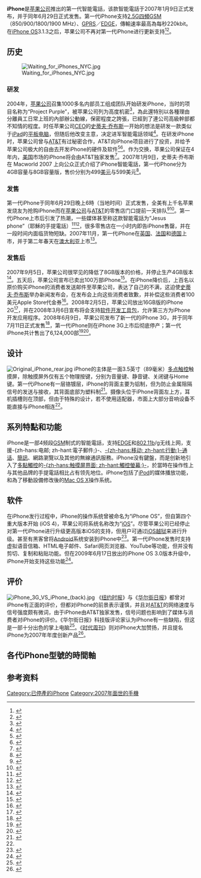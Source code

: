{{noteTA
|G1=IT
|1=zh-hans:史蒂夫·乔布斯;zh-hk:史提夫·喬布斯;zh-tw:史提夫·賈伯斯;
|2=zh-hans:通过; zh-hant:透過
}}

{{lowercase title}}
{{Infobox Mobile
|name = iPhone
|logo = IPhonelogo.svg
|logosize = 180px
|image = IPhone 1st Gen.svg
|imagesize = 180px
|developer = [[蘋果公司|蘋果公司]]（[[ARM架構|ARM]] 1176 CPU）
|manufacturer = [[蘋果公司|蘋果公司]]
|predecessor     = 
|successor       = [[iPhone_3G|iPhone 3G]]
|carrier = {{flagicon|USA}} [[AT&T_Mobility|AT&T Mobility]]<br /> 
{{flagicon|United Kingdom}} {{flagicon|Ireland}} [[O2|O2]] <br /> {{flagicon|Germany}} [[T-Mobile|T-Mobile]]<br /> {{flagicon|France}} [[Orange|Orange]]<br /> {{flagicon|Australia}} {{flagicon|Czech Republic}} {{flagicon|Egypt}} {{flagicon|Greece}} {{flagicon|Italy}} {{flagicon|India}} {{flagicon|Portugal}}  {{flagicon|New Zealand}} {{flagicon|South Africa}} [[Vodafone|Vodafone]]<br />
{{flagicon|Australia}} [[Optus|Optus]]
|available={{flagicon|USA}} 2007年6月29日<br />{{flagicon|United Kingdom}}{{flagicon|Germany}} 2007年11月9日<br />{{flagicon|France}} 2007年11月29日
|screen = 3.5吋，320x480 px at 160 ppi
|camera = 200[[像素#.E5.85.86.E5.83.8F.E7.B4.A0|萬畫素]]
|storage = 4 [[Gigabyte|GB]]、8 GB、16 GB，內建[[快閃記憶體|快閃記憶體]]
|networks = [[2.5G|2.5G]][[四頻|四頻]][[全球移动通信系统|GSM]]（850/900/1800/1900 MHz），[[通用分组无线服务|GPRS]]／[[EDGE|EDGE]]，傳輸速率最高為每秒 220 kbit
|connectivity = 透過30針的 [[iPod|iPod]] dock connector與電腦連結、[[Wi-Fi|Wi-Fi]]（802.11b/g）、[[Bluetooth#Bluetooth_2.0|Bluetooth 2.0]]
|size = 115×61×11.6 mm<br />（4.5×2.4×0.46 吋）
|form = 平板式
|weight = 135 克
|os = [[IOS版本历史#iPhone_OS_1.x|iOS 1.0]]可更新到[[IOS版本历史#iPhone_OS_3.x|iOS 3.1.3]]
|music = [[iPod|iPod]]、[[iTunes|iTunes]]與[[H.264|H.264]]
|status       = 已停售
}}
{{Iphone系列}}
'''iPhone'''是[[苹果公司|苹果公司]]推出的第一代智能電話，该款智能電話于2007年1月9日正式发布，并于同年6月29日正式发售。第一代iPhone支持[[2.5G|2.5G]][[四頻|四頻]][[全球移动通信系统|GSM]]（850/900/1800/1900 MHz）、[[通用分组无线服务|GPRS]]／[[EDGE|EDGE]]，傳輸速率最高為每秒220kbit。在[[iPhone_OS|iPhone OS]]3.1.3之后，苹果公司不再对第一代iPhone进行更新支持<ref>{{cite web
 |url          = http://www.macworld.com/article/54764/2007/01/liveupdate.html
 |title        = Macworld Expo Keynote Live Update
 |first        = Peter
 |last         = Cohen
 |date         = March 13, 2007
 |work         = Macworld
 |accessdate   = July 21, 2010
 |archive-url  = https://web.archive.org/web/20100724170414/http://www.macworld.com/article/54764/2007/01/liveupdate.html
 |archive-date = 2010-07-24
 |dead-url     = no
}}</ref><ref>{{cite web
 |url          = http://www.zdnet.com/blog/btl/jobs-today-apple-is-going-to-reinvent-the-phone/4249
 |title        = Jobs: Today Apple is going to reinvent the phone
 |first        = Dan
 |last         = Farber
 |date         = January 9, 2007
 |work         = ZDNet "Between the Lines" blog
 |accessdate   = June 20, 2010
 |archive-url  = https://www.webcitation.org/6AhBjocKm?url=http://www.zdnet.com/blog/btl/jobs-today-apple-is-going-to-reinvent-the-phone/4249
 |archive-date = 2012-09-15
 |dead-url     = no
}}</ref>。

== 历史 ==
[[File:Waiting_for_iPhones_NYC.jpg|thumb]]

=== 研发 ===
2004年，[[苹果公司|苹果公司]]召集1000多名内部员工组成团队开始研发iPhone，当时的项目名称为“Project Purple”，被苹果公司列为高度机密<ref name=RWW12>{{Cite web |url=http://www.readwriteweb.com/mobile/2012/08/4-real-secrets-weve-learned-so-far-about-apple.php |title=4 Real Secrets We've Learned So Far About Apple<!-- Bot generated title --> |accessdate=2012-09-09 |archive-date=2012-08-08 |archive-url=https://web.archive.org/web/20120808131222/http://www.readwriteweb.com/mobile/2012/08/4-real-secrets-weve-learned-so-far-about-apple.php |dead-url=yes }}</ref>，為此還特別以各種理由分離員工日常上班的內部辦公動線，保密程度之誇張，已經到了連公司高級幹部都不知情的程度。时任苹果公司[[CEO|CEO]]的[[史蒂夫·乔布斯|史蒂夫·乔布斯]]一开始的想法是研发一款类似于[[iPad|iPad]]的[[平板电脑|平板电脑]]，但随后他改变主意，决定进军智能電話领域<ref>{{cite news|last=Murtazin|first=Eldar|url=http://mobile-review.com/articles/2010/iphone-history3-en.shtml|title=Apple's Phone: From 1980s' Sketches to iPhone. Part 3|publisher=Mobile-review|date=June 20, 2010|accessdate=March 27, 2011|archive-url=https://web.archive.org/web/20110511134715/http://mobile-review.com/articles/2010/iphone-history3-en.shtml|archive-date=2011-05-11|dead-url=yes}}</ref>。在研发iPhone时，苹果公司曾与[[AT&T|AT&T]]有过秘密合作，AT&T向iPhone项目进行了投资，并给予苹果公司极大的自由去开发iPhone的硬件及软件<ref name="CNN secrets">{{cite news|url=http://money.cnn.com/2007/01/10/commentary/lewis_fortune_iphone.fortune/index.htm|title=How Apple kept its iPhone secrets|last=Lewis|first=Peter|date=January 12, 2007|publisher=[[CNN|CNN Money]]|accessdate=January 11, 2009|archive-url=https://web.archive.org/web/20081210110636/http://money.cnn.com/2007/01/10/commentary/lewis_fortune_iphone.fortune/index.htm|archive-date=2008-12-10|dead-url=no}}</ref><ref>{{cite news|last=Vogelstein|first=Fred|title=The Untold Story: How the iPhone Blew Up the Wireless Industry|url=http://www.wired.com/gadgets/wireless/magazine/16-02/ff_iphone|work=Wired News|date=January 9, 2008|accessdate=January 10, 2008|archive-url=https://web.archive.org/web/20080509154531/http://www.wired.com/gadgets/wireless/magazine/16-02/ff_iphone|archive-date=2008-05-09|dead-url=no}}</ref>。作为交换，苹果公司保证在4年内，[[美国|美国]]市场的iPhone将会由AT&T独家发售<ref>{{cite web|last=Cheng|first=Jacqui|title=AT&T remains sole iPhone carrier in US, revenue sharing axed (Updated)|url=http://arstechnica.com/apple/news/2008/06/att-remains-sole-iphone-carrier-in-us-revenue-sharing-axed.ars|publisher=Ars Technica|accessdate=May 4, 2011|date=June 9, 2008|archive-url=https://web.archive.org/web/20110607170600/http://arstechnica.com/apple/news/2008/06/att-remains-sole-iphone-carrier-in-us-revenue-sharing-axed.ars|archive-date=2011-06-07|dead-url=no}}</ref>。2007年1月9日，史蒂夫·乔布斯在 Macworld 2007 上向公众正式介绍了iPhone智能電話，第一代iPhone分为4GB容量与8GB容量版，售价分别为499[[美元|美元]]与599美元<ref>{{Cite web |url=http://cn.engadget.com/2007/01/09/live-from-macworld-2007/# |title=独家现场：Macworld 2007乔布斯 Keynote |access-date=2018-11-24 |archive-url=https://web.archive.org/web/20171110114443/https://cn.engadget.com/2007/01/09/live-from-macworld-2007/ |archive-date=2017-11-10 |dead-url=no }}</ref>。

=== 发售 ===
第一代iPhone于同年6月29日晚上6時（当地时间）正式发售，全美有上千名苹果发烧友为抢购iPhone而在[[苹果公司|苹果公司]]与[[AT&T|AT&T]]的零售店门口提前一天排队<ref name="AppleQ32007">{{cite web|url=http://images.apple.com/pr/pdf/q307data_sum.pdf|title=Apple Inc. Q3 2007 Unaudited Summary Data|accessdate=June 6, 2008|date=July 25, 2007|format=PDF|publisher=[[Apple_Inc.|Apple]]|quote=Consists of iPhones and Apple-branded and third-party iPhone accessories.|deadurl=yes|archiveurl=https://web.archive.org/web/20080529133618/http://images.apple.com/pr/pdf/q307data_sum.pdf|archivedate=2008年5月29日}}</ref><ref>{{cite web
 |url         = http://images.apple.com/pr/pdf/q307data_sum.pdf
 |title       = Apple Inc. Q3 2007 Unaudited Summary Data
 |accessdate  = June 6, 2008
 |date        = July 25, 2007
 |format      = PDF
 |publisher   = [[Apple_Inc.|Apple Inc.]]
 |deadurl     = yes
 |archiveurl  = https://web.archive.org/web/20080529133618/http://images.apple.com/pr/pdf/q307data_sum.pdf
 |archivedate = 2008年5月29日
}}</ref>。第一代iPhone上市后引发了热潮，一些媒体甚至称这款智能電話为“Jesus phone”（耶穌的手提電話）<ref>{{cite news |url=http://www.bbc.co.uk/newsbeat/10005038 |title=Speculation that Apple may launch touchscreen 'iSlate' |author=Iain Mackenzie |publisher=BBC |date=January 26, 2010 |accessdate=September 27, 2011 |archive-url=https://web.archive.org/web/20120314061447/http://www.bbc.co.uk/newsbeat/10005038 |archive-date=2012-03-14 |dead-url=no }}</ref><ref>{{cite news |url=http://www.economist.com/node/9443542 |title=Where would Jesus queue? |work=The Economist |date=July 5, 2007 |accessdate=September 27, 2011 |archive-url=https://web.archive.org/web/20111001115048/http://www.economist.com/node/9443542 |archive-date=2011-10-01 |dead-url=no }}</ref>，很多零售店在一小时内即告iPhone售罄，并在一段时间内面临货物短缺。2007年11月，第一代iPhone在[[英国|英国]]、[[法国|法国]]和[[德国|德国]]上市，并于第二年春天在[[澳大利亚|澳大利亚]]上市<ref>{{cite news
 |url          = http://www.guardian.co.uk/news/2007/jun/29/usnews.apple
 |title        = iPhone causes big Apple swarm in Big Apple storms
 |first        = Bobbie
 |last         = Johnson
 |date         = June 30, 2007
 |work         = The Guardian
 |accessdate   = February 1, 2007
 |location     = London
 |archive-url  = https://web.archive.org/web/20130112025358/http://www.guardian.co.uk/news/2007/jun/29/usnews.apple
 |archive-date = 2013-01-12
 |dead-url     = no
}}</ref>。

=== 发售后 ===
2007年9月5日，苹果公司很罕见的降低了8GB版本的价格，并停止生产4GB版本<ref>{{cite web|title=Apple Sets iPhone Price at $399 for this Holiday Season|url=http://www.apple.com/pr/library/2007/09/05iphone.html|publisher=Apple|accessdate=June 21, 2010|archive-url=https://web.archive.org/web/20100804091427/http://www.apple.com/pr/library/2007/09/05iphone.html|archive-date=2010-08-04|dead-url=yes}}</ref>。五天后，苹果公司宣布已卖出100万部iPhone<ref>{{cite web|title=Apple Sells One Millionth iPhone|url=http://www.apple.com/pr/library/2007/09/10iphone.html|publisher=Apple|accessdate=June 21, 2010|archive-url=https://web.archive.org/web/20100531004537/http://www.apple.com/pr/library/2007/09/10iphone.html|archive-date=2010-05-31|dead-url=yes}}</ref>。在iPhone降价后，上百名以原价购买iPhone的消费者发送邮件至苹果公司，表达了自己的不满，这迫使[[史蒂夫·乔布斯|史蒂夫·乔布斯]]举办新闻发布会，在发布会上向这些消费者致歉，并补偿这些消费者100美元Apple Store代金券<ref>{{cite web |last=Jobs |first=Steve |title=To all iPhone customers: |url=http://www.apple.com/hotnews/openiphoneletter/ |publisher=Apple |deadurl=yes |archiveurl=https://web.archive.org/web/20070908223628/http://www.apple.com/hotnews/openiphoneletter/ |archivedate=2007-09-08 |accessdate=2012-09-09 }}</ref>。2008年2月5日，苹果公司放出16GB版的iPhone 2G<ref>{{cite web|title=Apple Adds New iPhone & iPod touch Models|url=http://www.apple.com/pr/library/2008/02/05iphoneipodtouch.html|publisher=Apple|accessdate=June 21, 2010|archive-url=https://web.archive.org/web/20100917050539/http://www.apple.com/pr/library/2008/02/05iphoneipodtouch.html|archive-date=2010-09-17|dead-url=yes}}</ref>，并在2008年3月6日宣布将会支持[[软件开发工具包|软件开发工具包]]，允许第三方为iPhone开发应用程序。2008年6月9日，苹果公司发布了新一代的iPhone 3G，并于同年7月11日正式发售<ref>{{cite web|title=Apple Introduces the New iPhone 3G|url=http://www.apple.com/pr/library/2008/06/09iphone.html|publisher=Apple|accessdate=June 21, 2010|archive-url=https://web.archive.org/web/20110501035135/http://www.apple.com/pr/library/2008/06/09iphone.html|archive-date=2011-05-01|dead-url=yes}}</ref>，第一代iPhone则在iPhone 3G上市后彻底停产；第一代iPhone共计售出了6,124,000部<ref name=sales_data>{{cite web|title=Table of iPhone sales by quarter|url=http://en.wikipedia.org/wiki/File:IPhone_sales_per_quarter_simple.svg#Data_and_references|accessdate=June 21, 2010|archive-url=https://web.archive.org/web/20120912225139/http://en.wikipedia.org/wiki/File:IPhone_sales_per_quarter_simple.svg#Data_and_references|archive-date=2012-09-12|dead-url=no}}</ref><ref>{{cite web
 |url          = http://www.apple.com/pr/library/2010/07/02appleletter.html
 |title        = Statement by Apple on iPhone 4 reception issues
 |date         = {{Start date|2010|07|02}}
 |publisher    = Apple
 |accessdate   = {{Start date|2010|07|02}}
 |archive-url  = https://web.archive.org/web/20100703161217/http://www.apple.com/pr/library/2010/07/02appleletter.html
 |archive-date = 2010-07-03
 |dead-url     = yes
}}</ref>。

== 设计 ==
[[File:Original_iPhone_rear.jpg|thumb]]
iPhone的主体是一面3.5英寸（89毫米）[[多点触控|多点触控]]触摸屏，除触摸屏外仅有五个物理按键，分别为音量键、静音键、关闭键与Home键。第一代iPhone有一层铬镀层，iPhone的背面主要为铝制，但为防止金属阻隔信号的发送与接收，其背面底部为塑料制<ref name="#1">{{cite web|url=http://blogs.zdnet.com/Apple/?p=828|title=That damned recessed iPhone headphone jack|publisher=ZDNet|accessdate=June 6, 2008|archive-url=https://web.archive.org/web/20090629052413/http://blogs.zdnet.com/Apple/?p=828|archive-date=2009-06-29|dead-url=yes}}</ref>。摄像头位于iPhone背面左上方，耳机插槽则在顶部，但由于特殊的设计，若不使用适配器，市面上大部分音响设备不能直接与iPhone相连<ref name="#1"/>。

== 系列特點和功能 ==
iPhone是一部4频段[[GSM|GSM]]制式的智能電話，支持[[EDGE|EDGE]]和[[802.11|802.11]]b/g无线上网，支援-{zh-hans:电邮; zh-hant:電子郵件;}-、[[手機|-{zh-hans:移动; zh-hant:行動;}-通话]]、[[簡訊|簡訊]]、網路瀏覽以及其他的無線通訊服務。iPhone没有鍵盤，而是创新地引入了[[多點觸控|多點觸控]]的[[觸控式螢幕|-{zh-hans:触摸屏界面; zh-hant:觸控螢幕;}-]]，於當時在操作性上与其他品牌的手提電話相比占有领先地位。iPhone包括了[[iPod|iPod]]的媒体播放功能，和為了移動設備修改後的[[Mac_OS_X|Mac OS X]]操作系统。

== 软件 ==
{{main|iOS}}
在iPhone发行过程中，iPhone的操作系统曾被命名为“iPhone OS”，但自第四个重大版本开始 (iOS 4)，苹果公司将系统名称改为“[[iOS|iOS]]”。尽管苹果公司已经停止对第一代iPhone进行升级更高版本iOS的支持，但用户可通过[[iOS越狱|iOS越狱]]来进行升级。甚至有黑客曾将[[Android|Android]]系统安装到iPhone中<ref name="体验升级 iPhone成功运行Android 2.3">{{cite news
 |url          = http://tech.sina.com.cn/mobile/n/2011-01-11/08565081363.shtml
 |title        = 体验升级 iPhone成功运行Android 2.3
 |publisher    = 新浪网
 |date         = 2011年1月11日
 |access-date  = 2012-09-09
 |archive-url  = https://web.archive.org/web/20120609031515/http://tech.sina.com.cn/mobile/n/2011-01-11/08565081363.shtml
 |archive-date = 2012-06-09
 |dead-url     = no
}}</ref>。第一代iPhone发售时支持虚拟语音信箱、HTML电子邮件、Safari网页浏览器、YouTube等功能，但并没有剪切、复制和粘贴功能。但在2009年6月17日放出的iPhone OS 3.0版本升级中，iPhone开始支持这些功能<ref>{{cite web|title=Whited00r|url=http://www.whited00r.com/|access-date=2012-09-09|archive-url=https://web.archive.org/web/20120919205328/http://www.whited00r.com/|archive-date=2012-09-19|dead-url=no}}</ref>。

== 评价 ==
[[File:iPhone_3G_VS_iPhone_(back).jpg|thumb]]
《[[纽约时报|纽约时报]]》与《[[华尔街日报|华尔街日报]]》都曾对iPhone有正面的评价，但都对iPhone的前景表示谨慎，并且对[[AT&T|AT&T]]的网络速度与信号强度颇有微词，由于iPhone由AT&T独家发售，信号问题也影响到了媒体与消费者对iPhone的评价。《华尔街日报》科技版评论家认为iPhone有一些缺陷，但这是一部十分出色的掌上电脑<ref>{{cite news
 | url = http://www.theaustralian.com.au/australian-it/iphone-rush-despite-mixed-reviews/story-e6frgalx-1111113871271
 | title = iPhone rush despite mixed reviews
 | date = July 3, 2007
 | work = The Australian
 | accessdate = February 1, 2007
 | archive-date = 2012-03-20
 | archive-url = https://web.archive.org/web/20120320001752/http://www.theaustralian.com.au/australian-it/iphone-rush-despite-mixed-reviews/story-e6frgalx-1111113871271
 | dead-url = no
 }}</ref>。《[[时代周刊|时代周刊]]》则对iPhone大加赞扬，并且提名iPhone为2007年年度创新产品<ref>{{cite news
 |author       = Grossman, Lev
 |title        = Invention Of the Year: The iPhone
 |url          = http://www.time.com/time/business/article/0,8599,1678581,00.html
 |date         = October 31, 2007
 |accessdate   = June 6, 2008
 |work         = Time
 |archive-url  = https://web.archive.org/web/20080615155450/http://www.time.com/time/business/article/0%2C8599%2C1678581%2C00.html
 |archive-date = 2008-06-15
 |dead-url     = no
}}</ref>。

== 各代iPhone型號的時間軸 ==
{{Timeline of iPhone models}}

== 参考资料 ==
{{reflist|2}}

{{S-start}}
{{Succession box
 | title  = iPhone (第一代)
 | years  = 第一代
 | with   =
 | before = –
 | after = [[iPhone_3G|iPhone 3G]]
}}
{{S-end}}

{{iOS}}
{{Apple hardware since 1998}}

[[Category:已停產的iPhone|Category:已停產的iPhone]]
[[Category:2007年面世的手機|Category:2007年面世的手機]]